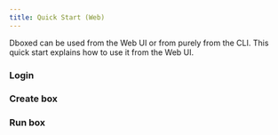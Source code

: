 ```yaml
---
title: Quick Start (Web)
---
```


Dboxed can be used from the Web UI or from purely from the CLI. This quick start explains how to use it from the Web UI.

### Login
### Create box
### Run box
